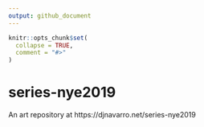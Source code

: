 ```yaml
---
output: github_document
---
```


<!-- README.md is generated from README.Rmd. Please edit that file -->

```r
knitr::opts_chunk$set(
  collapse = TRUE,
  comment = "#>"
)
```

# series-nye2019

<!-- badges: start -->
<!-- badges: end -->

An art repository at https://djnavarro.net/series-nye2019
